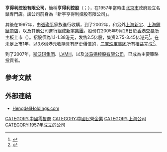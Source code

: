 '''亨得利控股有限公司'''，簡稱'''亨得利控股'''（{{lang-en|'''Hengdeli Holdings Limited'''}}；{{hkex|3389}}），在1957年當時由[[北京市|北京市]]政府設立名錶專門店。該公司前身為「新宇亨得利控股有限公司」。

其後在1997年，由[[張瑜平|張瑜平]]家族進行收購，到了2002年，和另外[[上海新宇|上海新宇]]、[[上海鐘錶商店|上海鐘錶商店]]，以及其他公司進行組成[[新宇集團|新宇集團]]。股份在2005年9月26日於[[香港交易所|香港交易所]]主板上市（{{hkex|3389}}）。招股價為1.1-1.38港元，发售2.5亿股，集资2.75-3.45亿港元<ref>{{Cite web |url=http://hkstock.cnfol.com/050915/132,1562,1444510,00.shtml |title=新宇亨得利拟招股筹资 cnfol.com　2005年09月15日 08:54　证券时报 |access-date=2012年2月18日 |archive-url=https://web.archive.org/web/20160304130652/http://hkstock.cnfol.com/050915/132,1562,1444510,00.shtml |archive-date=2016年3月4日 |dead-url=yes }}</ref>。在未足上市1年，以3.6億港元收購具有歷史價值的，[[三宝珠宝集团|三宝珠宝集团]]所有權益完成<ref>{{Cite web |url=http://finance.sina.com.cn/stock/hkstock/hkstocknews/20060731/11052777488.shtml |title=新宇亨得利3.6亿购三宝 一半以新股支付 2006年07月31日 11:05 财华社 |accessdate=2012年2月18日 |archive-date=2020年12月16日 |archive-url=https://web.archive.org/web/20201216215902/http://finance.sina.com.cn/stock/hkstock/hkstocknews/20060731/11052777488.shtml |dead-url=no }}</ref>。

到了2007年，[[斯沃琪集团|斯沃琪集团]]、[[LVMH|LVMH]]，以及[[淡马锡控股有限公司|淡马锡控股有限公司]]，已成為主要策略投資者。

== 參考文献 ==
{{Reflist|30em}}

== 外部連結 ==
* [https://web.archive.org/web/20140517140134/http://hengdeliholdings.com/ HengdeliHoldings.com]

[[CATEGORY:中國零售商|CATEGORY:中國零售商]]
[[CATEGORY:中國民營企業|CATEGORY:中國民營企業]]
[[CATEGORY:上海公司|CATEGORY:上海公司]]
[[CATEGORY:1957年成立的公司|CATEGORY:1957年成立的公司]]